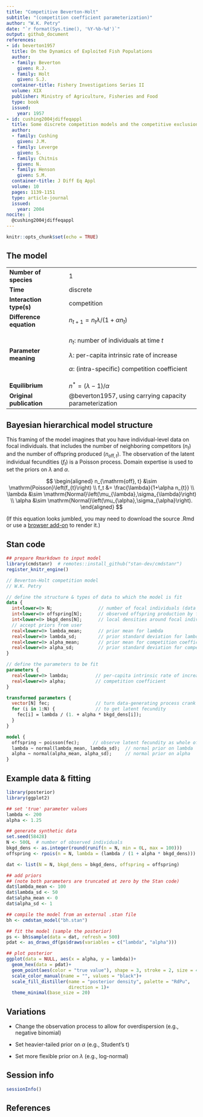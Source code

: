 ```yaml
---
title: "Competitive Beverton-Holt"
subtitle: "(competition coefficient parameterization)"
author: "W.K. Petry"
date: "`r format(Sys.time(), '%Y-%b-%d')`"
output: github_document
references:
- id: beverton1957
  title: On the Dynamics of Exploited Fish Populations
  author:
  - family: Beverton
    given: R.J.
  - family: Holt
    given: S.J.
  container-title: Fishery Investigations Series II
  volume: XIX
  publisher: Ministry of Agriculture, Fisheries and Food
  type: book
  issued:
    year: 1957
- id: cushing2004jdiffeqappl
  title: Some discrete competition models and the competitive exclusion principle
  author:
  - family: Cushing
    given: J.M.
  - family: Leverge
    given: S.
  - family: Chitnis
    given: N.
  - family: Henson
    given: S.M.
  container-title: J Diff Eq Appl
  volume: 10
  pages: 1139-1151
  type: article-journal
  issued:
    year: 2004
nocite: | 
  @cushing2004jdiffeqappl
---
```


```r
knitr::opts_chunk$set(echo = TRUE)
```

## The model

+--------------------------+---------------------------------------------------------+
| **Number of species**    | 1                                                       |
+--------------------------+---------------------------------------------------------+
| **Time**                 | discrete                                                |
+--------------------------+---------------------------------------------------------+
| **Interaction type(s)**  | competition                                             |
+--------------------------+---------------------------------------------------------+
| **Difference equation**  | $n_{t+1} = n_{t}\lambda / (1+\alpha n_{t})$             |
+--------------------------+---------------------------------------------------------+
| **Parameter meaning**    | $n_{t}$: number of individuals at time $t$              |
|                          |                                                         |
|                          | $\lambda$: per-capita intrinsic rate of increase        |
|                          |                                                         |
|                          | $\alpha$: (intra-specific) competition coefficient      |
+--------------------------+---------------------------------------------------------+
| **Equilibrium**          | $n^*=(\lambda-1)/\alpha$                                |
+--------------------------+---------------------------------------------------------+
| **Original publication** | @beverton1957, using carrying capacity parameterization |
+--------------------------+---------------------------------------------------------+

## Bayesian hierarchical model structure

This framing of the model imagines that you have individual-level data on focal individuals. that includes the number of neighboring competitors ($n_t$) and the number of offspring produced ($n_{\mathrm{off}, t}$). The observation of the latent individual fecundities ($f_t$) is a Poisson process. Domain expertise is used to set the priors on $\lambda$ and $\alpha$.

$$
\begin{aligned}
n_{\mathrm{off}, t} &\sim \mathrm{Poisson}\left(f_{t}\right) \\
f_t &= \frac{\lambda}{1+\alpha n_{t}} \\
\lambda &\sim \mathrm{Normal}\left(\mu_{\lambda},\sigma_{\lambda}\right) \\
\alpha &\sim \mathrm{Normal}\left(\mu_{\alpha},\sigma_{\alpha}\right).
\end{aligned}
$$

(If this equation looks jumbled, you may need to download the source .Rmd or use a [browser add-on](https://chrome.google.com/webstore/detail/mathjax-plugin-for-github/ioemnmodlmafdkllaclgeombjnmnbima) to render it.)

## Stan code

```r
## prepare Rmarkdown to input model
library(cmdstanr)  # remotes::install_github("stan-dev/cmdstanr")
register_knitr_engine()
```

```stan
// Beverton-Holt competition model
// W.K. Petry

// define the structure & types of data to which the model is fit
data {
  int<lower=0> N;                 // number of focal individuals (data rows)
  int<lower=0> offspring[N];      // observed offspring production by focals
  int<lower=0> bkgd_dens[N];      // local densities around focal individuals
  // accept priors from user
  real<lower=0> lambda_mean;      // prior mean for lambda
  real<lower=0> lambda_sd;        // prior standard deviation for lambda
  real<lower=0> alpha_mean;       // prior mean for competition coefficient
  real<lower=0> alpha_sd;         // prior standard deviation for competition coefficent
}

// define the parameters to be fit
parameters {
  real<lower=0> lambda;          // per-capita intrinsic rate of increase
  real<lower=0> alpha;           // competition coefficient
}

transformed parameters {
  vector[N] fec;                 // turn data-generating process crank
  for (i in 1:N) {               // to get latent fecundity
    fec[i] = lambda / (1. + alpha * bkgd_dens[i]);
  }
}

model {
  offspring ~ poisson(fec);     // observe latent fecundity as whole offspring
  lambda ~ normal(lambda_mean, lambda_sd);  // normal prior on lambda
  alpha ~ normal(alpha_mean, alpha_sd);     // normal prior on alpha
}

```

## Example data & fitting

```r
library(posterior)
library(ggplot2)

## set 'true' parameter values
lambda <- 200
alpha <- 1.25

## generate synthetic data
set.seed(58428)
N <- 500L  # number of observed individuals
bkgd_dens <- as.integer(round(runif(n = N, min = 0L, max = 100)))
offspring <- rpois(n = N, lambda = (lambda / (1 + alpha * bkgd_dens)))

dat <- list(N = N, bkgd_dens = bkgd_dens, offspring = offspring)

## add priors
## (note both parameters are truncated at zero by the Stan code)
dat$lambda_mean <- 100
dat$lambda_sd <- 50
dat$alpha_mean <- 0
dat$alpha_sd <- 1

## compile the model from an external .stan file
bh <- cmdstan_model("bh.stan")

## fit the model (sample the posterior)
ps <- bh$sample(data = dat, refresh = 500)
pdat <- as_draws_df(ps$draws(variables = c("lambda", "alpha")))

## plot posterior
ggplot(data = NULL, aes(x = alpha, y = lambda))+
  geom_hex(data = pdat)+
  geom_point(aes(color = "true value"), shape = 3, stroke = 2, size = 4)+
  scale_color_manual(name = "", values = "black")+
  scale_fill_distiller(name = "posterior density", palette = "RdPu",
                       direction = 1)+
  theme_minimal(base_size = 20)
```

## Variations

-   Change the observation process to allow for overdispersion (e.g., negative binomial)

-   Set heavier-tailed prior on $\alpha$ (e.g., Student's t)

-   Set more flexible prior on $\lambda$ (e.g., log-normal)

## Session info
```r
sessionInfo()
```

## References

::: {#refs}
:::
